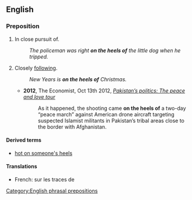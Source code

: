 ==English==

===Preposition===
{{en-prep|pos=[[on]] [[the]] [[heels]] [[of]]}}
# In close pursuit of.
#: ''The policeman was right '''on the heels of''' the little dog when he tripped.''
# Closely [[following]].
#: ''New Years is '''on the heels of''' Christmas.''
#*'''2012''', The Economist, Oct 13th 2012, ''[http://www.economist.com/node/21564596 Pakistan’s politics: The peace and love tour]''
#*:As it happened, the shooting came '''on the heels of''' a two-day “peace march” against American drone aircraft targeting suspected Islamist militants in Pakistan’s tribal areas close to the border with Afghanistan.
====Derived terms====
* [[hot on someone's heels]]

====Translations====
{{trans-top|in close pursuit of}}
* French: sur les traces de
{{trans-mid}}
{{trans-bottom}}

[[Category:English phrasal prepositions]]